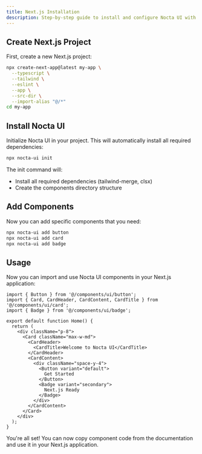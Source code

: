 ```yaml
---
title: Next.js Installation
description: Step-by-step guide to install and configure Nocta UI with Next.js
---
```


## Create Next.js Project

First, create a new Next.js project:

```bash title="Terminal"
npx create-next-app@latest my-app \
  --typescript \
  --tailwind \
  --eslint \
  --app \
  --src-dir \
  --import-alias "@/*"
cd my-app
```

## Install Nocta UI

Initialize Nocta UI in your project. This will automatically install all required dependencies:

```bash title="Terminal"
npx nocta-ui init
```

The init command will:
- Install all required dependencies (tailwind-merge, clsx)
- Create the components directory structure

## Add Components

Now you can add specific components that you need:

```bash title="Terminal"
npx nocta-ui add button
npx nocta-ui add card
npx nocta-ui add badge
```

## Usage

Now you can import and use Nocta UI components in your Next.js application:

```tsx title="src/app/page.tsx"
import { Button } from '@/components/ui/button';
import { Card, CardHeader, CardContent, CardTitle } from '@/components/ui/card';
import { Badge } from '@/components/ui/badge';

export default function Home() {
  return (
    <div className="p-8">
      <Card className="max-w-md">
        <CardHeader>
          <CardTitle>Welcome to Nocta UI</CardTitle>
        </CardHeader>
        <CardContent>
          <div className="space-y-4">
            <Button variant="default">
              Get Started
            </Button>
            <Badge variant="secondary">
              Next.js Ready
            </Badge>
          </div>
        </CardContent>
      </Card>
    </div>
  );
}
```

You're all set! You can now copy component code from the documentation and use it in your Next.js application.
